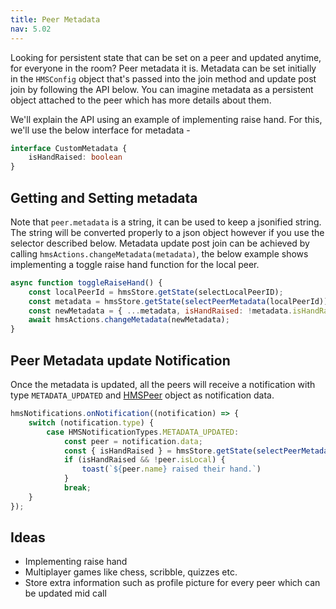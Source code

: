 ```yaml
---
title: Peer Metadata
nav: 5.02
---
```


Looking for persistent state that can be set on a peer and updated anytime, for everyone in the room? Peer metadata it is.
Metadata can be set initially in the `HMSConfig` object that's passed into the join method and update post join by
following the API below. You can imagine metadata as a persistent object attached to the peer which has more details about
them.

We'll explain the API using an example of implementing raise hand. For this, we'll use the below interface for metadata -

```ts
interface CustomMetadata {
    isHandRaised: boolean
}
```


## Getting and Setting metadata

Note that `peer.metadata` is a string, it can be used to keep a jsonified string. The string will be converted properly
to a json object however if you use the selector described below.
Metadata update post join can be achieved by calling `hmsActions.changeMetadata(metadata)`, the below example shows implementing a toggle raise
hand function for the local peer.

```js
async function toggleRaiseHand() {
    const localPeerId = hmsStore.getState(selectLocalPeerID);
    const metadata = hmsStore.getState(selectPeerMetadata(localPeerId));
    const newMetadata = { ...metadata, isHandRaised: !metadata.isHandRaised };
    await hmsActions.changeMetadata(newMetadata);
}
```

## Peer Metadata update Notification

Once the metadata is updated, all the peers will receive a notification
with type `METADATA_UPDATED` and [HMSPeer](../../../api-reference/javascript/v2/interfaces/HMSPeer)
object as notification data.

```js
hmsNotifications.onNotification((notification) => {
    switch (notification.type) {
        case HMSNotificationTypes.METADATA_UPDATED:
            const peer = notification.data;
            const { isHandRaised } = hmsStore.getState(selectPeerMetadata(peer.id))
            if (isHandRaised && !peer.isLocal) {
                toast(`${peer.name} raised their hand.`)
            }
            break;
    }
});
```

## Ideas

* Implementing raise hand
* Multiplayer games like chess, scribble, quizzes etc.
* Store extra information such as profile picture for every peer which can be updated mid call
